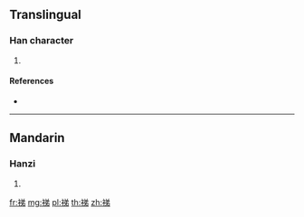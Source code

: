 {{character info/new}}
==Translingual==

===Han character===
{{Han char|rn=113|rad=示|as=07|sn=12|four=|canj=IFCNH}}

# {{defn|Han|sort=示07}}

====References====
* {{Han ref|kx=0843.261|dkj=24724|hdz=42399.150|uh=7976|ud=31094}}

----

==Mandarin==

===Hanzi===
{{cmn-hanzi|pin=[[bǐn]] ([[bin3]]), [[dì]] ([[di4]]), [[lǐn]] ([[lin3]])|wg=pin<sup>3</sup>, ti<sup>4</sup>, lin<sup>3</sup>}}

# {{defn|lang=cmn|sort=示07}}

[[fr:祶]]
[[mg:祶]]
[[pl:祶]]
[[th:祶]]
[[zh:祶]]